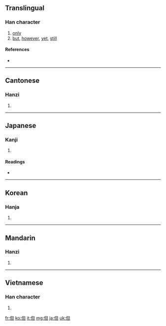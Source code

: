 ==Translingual==
{{stroke order}}

===Han character===
{{Han char|rn=9|rad=人|as=05|sn=7|four=2621<sub>0</sub>|canj=人日一 (OAM)}}

# [[only]]
# [[but]], [[however]], [[yet]], [[still]]

====References====
* {{Han ref|kx=0097.210|dkj=00495|dj=0206.100|hdz=10132.040|uh=4F46|ud=20294|bh=A6FD|bd=42749}}

----

==Cantonese==

===Hanzi===
{{yue-hanzi|jyut=|y=daan6}}

# {{defn|Cantonese|sort=人05}}

----

==Japanese==

===Kanji===
{{ja-kanji|grade=c|rs=人05}}

# {{defn|Japanese}}

====Readings====
* {{ja-readings|on=[[たん]] (tan), [[だん]] (dan)|kun=[[ただし]] (tadashi), [[ただ]] (tada)}}

----

==Korean==

===Hanja===
{{ko-hanja|hangeul=단|rv=dan|mr=tan}}

# {{defn|Korean|sort=人05}}

----

==Mandarin==

===Hanzi===
{{cmn-hanzi|pin=[[dàn]] ([[dan4]])|wg=tan<sup>4</sup>}}

# {{defn|Mandarin|sort=人05}}

----

==Vietnamese==

===Han character===
{{vi-hantu|[[đãn]], [[đởn]], [[đản]], [[giản]]|rs=人05}}

# {{defn|Vietnamese|sort=人05}}

[[fr:但]]
[[ko:但]]
[[it:但]]
[[mg:但]]
[[ja:但]]
[[uk:但]]